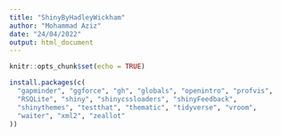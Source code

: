 ```yaml
---
title: "ShinyByHadleyWickham"
author: "Mohammad Aziz"
date: "24/04/2022"
output: html_document
---
```


```r
knitr::opts_chunk$set(echo = TRUE)
```

```r
install.packages(c(
  "gapminder", "ggforce", "gh", "globals", "openintro", "profvis", 
  "RSQLite", "shiny", "shinycssloaders", "shinyFeedback", 
  "shinythemes", "testthat", "thematic", "tidyverse", "vroom", 
  "waiter", "xml2", "zeallot" 
))
```

